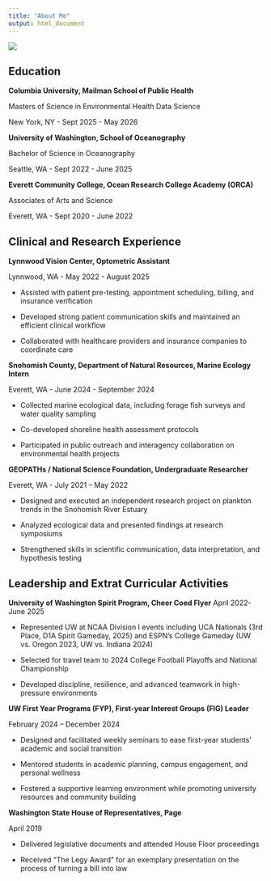 ```yaml
---
title: "About Me"
output: html_document
---
```


![](images/pfp.jpg)

## Education
**Columbia University, Mailman School of Public Health**

Masters of Science in Environmental Health Data Science 

New York, NY - Sept 2025 - May 2026



**University of Washington, School of Oceanography**

Bachelor of Science in Oceanography

Seattle, WA - Sept 2022 - June 2025



**Everett Community College, Ocean Research College Academy (ORCA)**

Associates of Arts and Science

Everett, WA - Sept 2020 - June 2022


## Clinical and Research Experience

**Lynnwood Vision Center, Optometric Assistant**

Lynnwood, WA - May 2022 - August 2025

* Assisted with patient pre-testing, appointment scheduling, billing, and insurance verification

* Developed strong patient communication skills and maintained an efficient clinical workflow

* Collaborated with healthcare providers and insurance companies to coordinate care



**Snohomish County, Department of Natural Resources, Marine Ecology Intern**

Everett, WA - June 2024 - September 2024

* Collected marine ecological data, including forage fish surveys and water quality sampling

* Co-developed shoreline health assessment protocols

* Participated in public outreach and interagency collaboration on environmental health projects



**GEOPATHs / National Science Foundation, Undergraduate Researcher**

Everett, WA - July 2021 – May 2022

* Designed and executed an independent research project on plankton trends in the Snohomish River Estuary

* Analyzed ecological data and presented findings at research symposiums

* Strengthened skills in scientific communication, data interpretation, and hypothesis testing



## Leadership and Extrat Curricular Activities
**University of Washington Spirit Program, Cheer Coed Flyer**		                 April 2022- June 2025

* Represented UW at NCAA Division I events including UCA Nationals (3rd Place, D1A Spirit Gameday, 2025) and ESPN’s College Gameday (UW vs. Oregon 2023, UW vs. Indiana 2024)

* Selected for travel team to 2024 College Football Playoffs and National Championship

* Developed discipline, resilience, and advanced teamwork in high-pressure environments



**UW First Year Programs (FYP), First-year Interest Groups (FIG) Leader**

February 2024 – December 2024

* Designed and facilitated weekly seminars to ease first-year students’ academic and social transition

* Mentored students in academic planning, campus engagement, and personal wellness

* Fostered a supportive learning environment while promoting university resources and community building



**Washington State House of Representatives, Page**

April 2019

* Delivered legislative documents and attended House Floor proceedings

* Received “The Legy Award” for an exemplary presentation on the process of turning a bill into law